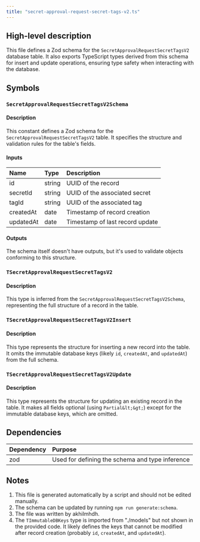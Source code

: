 ```yaml
---
title: "secret-approval-request-secret-tags-v2.ts"
---
```


## High-level description
This file defines a Zod schema for the `SecretApprovalRequestSecretTagsV2` database table. It also exports TypeScript types derived from this schema for insert and update operations, ensuring type safety when interacting with the database.

## Symbols

### `SecretApprovalRequestSecretTagsV2Schema`
#### Description
This constant defines a Zod schema for the `SecretApprovalRequestSecretTagsV2` table. It specifies the structure and validation rules for the table's fields.

#### Inputs
| Name | Type | Description |
|:-----|:-----|:------------|
| id | string | UUID of the record |
| secretId | string | UUID of the associated secret |
| tagId | string | UUID of the associated tag |
| createdAt | date | Timestamp of record creation |
| updatedAt | date | Timestamp of last record update |

#### Outputs
The schema itself doesn't have outputs, but it's used to validate objects conforming to this structure.

### `TSecretApprovalRequestSecretTagsV2`
#### Description
This type is inferred from the `SecretApprovalRequestSecretTagsV2Schema`, representing the full structure of a record in the table.

### `TSecretApprovalRequestSecretTagsV2Insert`
#### Description
This type represents the structure for inserting a new record into the table. It omits the immutable database keys (likely `id`, `createdAt`, and `updatedAt`) from the full schema.

### `TSecretApprovalRequestSecretTagsV2Update`
#### Description
This type represents the structure for updating an existing record in the table. It makes all fields optional (using `Partial&lt;&gt;`) except for the immutable database keys, which are omitted.

## Dependencies
| Dependency | Purpose |
|:-----------|:--------|
| zod | Used for defining the schema and type inference |

## Notes
1. This file is generated automatically by a script and should not be edited manually.
2. The schema can be updated by running `npm run generate:schema`.
3. The file was written by akhilmhdh.
4. The `TImmutableDBKeys` type is imported from "./models" but not shown in the provided code. It likely defines the keys that cannot be modified after record creation (probably `id`, `createdAt`, and `updatedAt`).